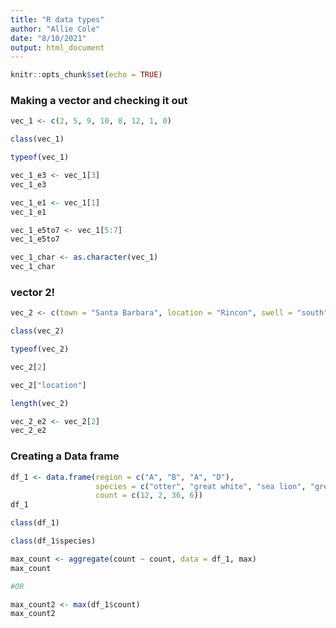 ```yaml
---
title: "R data types"
author: "Allie Cole"
date: "8/10/2021"
output: html_document
---
```


```r
knitr::opts_chunk$set(echo = TRUE)
```

### Making a vector and checking it out 

```r
vec_1 <- c(2, 5, 9, 10, 8, 12, 1, 0)

class(vec_1)

typeof(vec_1)

vec_1_e3 <- vec_1[3]
vec_1_e3

vec_1_e1 <- vec_1[1]
vec_1_e1

vec_1_e5to7 <- vec_1[5:7]
vec_1_e5to7

vec_1_char <- as.character(vec_1)
vec_1_char
```

### vector 2!

```r
vec_2 <- c(town = "Santa Barbara", location = "Rincon", swell = "south")

class(vec_2)

typeof(vec_2)

vec_2[2]

vec_2["location"]

length(vec_2)

vec_2_e2 <- vec_2[2]
vec_2_e2
```

### Creating a Data frame 

```r
df_1 <- data.frame(region = c("A", "B", "A", "D"), 
                   species = c("otter", "great white", "sea lion", "grey whale"), 
                   count = c(12, 2, 36, 6))
df_1

class(df_1)

class(df_1$species)

max_count <- aggregate(count ~ count, data = df_1, max)
max_count

#OR 

max_count2 <- max(df_1$count)
max_count2
```











